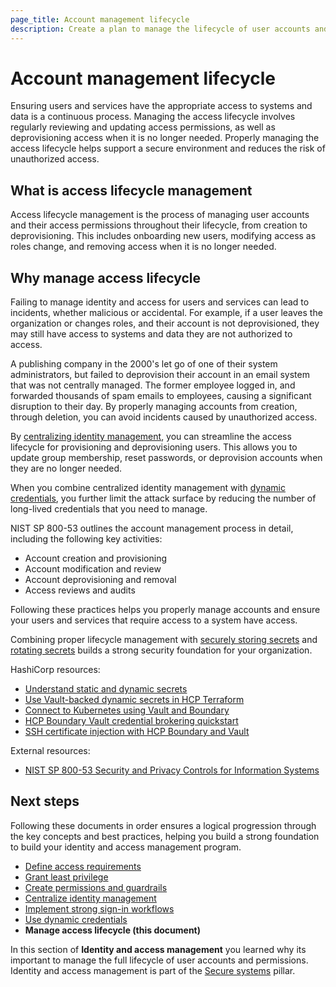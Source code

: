 ```yaml
---
page_title: Account management lifecycle
description: Create a plan to manage the lifecycle of user accounts and their access permissions.
---
```


# Account management lifecycle

Ensuring users and services have the appropriate access to systems and data is a
continuous process. Managing the access lifecycle involves regularly reviewing
and updating access permissions, as well as deprovisioning access when it is no
longer needed. Properly managing the access lifecycle helps support a secure
environment and reduces the risk of unauthorized access.

## What is access lifecycle management

Access lifecycle management is the process of managing user accounts and their
access permissions throughout their lifecycle, from creation to deprovisioning.
This includes onboarding new users, modifying access as roles change, and
removing access when it is no longer needed.

## Why manage access lifecycle

Failing to manage identity and access for users and services can lead to
incidents, whether malicious or accidental. For example, if a user leaves the
organization or changes roles, and their account is not deprovisioned, they may
still have access to systems and data they are not authorized to access.

A publishing company in the 2000's let go of one of their system
administrators, but failed to deprovision their account in an email system that
was not centrally managed. The former employee logged in, and forwarded
thousands of spam emails to employees, causing a significant disruption
to their day. By properly managing accounts from creation, through
deletion, you can avoid incidents caused by unauthorized access.

By [centralizing identity
management](/well-architected-framework/secure-systems/identity-access-management/centralize-identity-management),
you can streamline the access lifecycle for provisioning and deprovisioning
users. This allows you to update group membership, reset passwords, or
deprovision accounts when they are no longer needed.

When you combine centralized identity management with [dynamic
credentials](/well-architected-framework/secure-systems/identity-access-management/use-dynamic-credentials),
you further limit the attack surface by reducing the number of long-lived
credentials that you need to manage.

NIST SP 800-53 outlines the account management process in detail, including
the following key activities:

- Account creation and provisioning
- Account modification and review
- Account deprovisioning and removal
- Access reviews and audits

Following these practices helps you properly manage accounts and ensure
your users and services that require access to a system have access.

Combining proper lifecycle management with [securely storing
secrets](/well-architected-framework/secure-systems/secrets/store-static-secrets)
and [rotating
secrets](/well-architected-framework/secure-systems/secrets/rotate-secrets)
builds a strong security foundation for your organization.

HashiCorp resources:

- [Understand static and dynamic secrets](/vault/tutorials/get-started/understand-static-dynamic-secrets)
- [Use Vault-backed dynamic secrets in HCP Terraform](/terraform/cloud-docs/workspaces/dynamic-provider-credentials/vault-backed)
- [Connect to Kubernetes using Vault and Boundary](/boundary/tutorials/kubernetes-connect/kubernetes-getting-started-intro)
- [HCP Boundary Vault credential brokering quickstart](/boundary/tutorials/credential-management/hcp-vault-cred-brokering-quickstart)
- [SSH certificate injection with HCP Boundary and Vault](/boundary/tutorials/credential-management/hcp-certificate-injection)

External resources:

- [NIST SP 800-53 Security and Privacy Controls for Information Systems](https://csrc.nist.gov/pubs/sp/800/53/r5/upd1/final)

## Next steps

Following these documents in order ensures a logical progression through the key
concepts and best practices, helping you build a strong foundation to build your
identity and access management program.

- [Define access requirements](/well-architected-framework/secure-systems/identity-access-management/define-access-requirements)
- [Grant least privilege](/well-architected-framework/secure-systems/identity-access-management/grant-least-privilege)
- [Create permissions and guardrails](/well-architected-framework/secure-systems/identity-access-management/create-permissions-guardrails)
- [Centralize identity management](/well-architected-framework/secure-systems/identity-access-management/centralize-identity-management)
- [Implement strong sign-in workflows](/well-architected-framework/secure-systems/identity-access-management/implement-strong-sign-in-workflows)
- [Use dynamic credentials](/well-architected-framework/secure-systems/identity-access-management/use-dynamic-credentials)
- **Manage access lifecycle (this document)**

In this section of **Identity and access management** you learned why its
important to manage the full lifecycle of user accounts and permissions.
Identity and access management is part of the [Secure
systems](/well-architected-framework/secure-systems) pillar.
